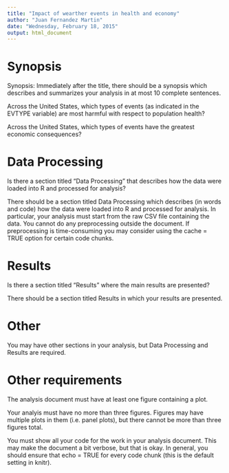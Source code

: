 ```yaml
---
title: "Impact of wearther events in health and economy"
author: "Juan Fernandez Martin"
date: "Wednesday, February 18, 2015"
output: html_document
---
```


Synopsis
========

Synopsis: Immediately after the title, there should be a synopsis which describes and summarizes your analysis in at most 10 complete sentences.

Across the United States, which types of events (as indicated in the EVTYPE variable) are most harmful with respect to population health?

Across the United States, which types of events have the greatest economic consequences?

Data Processing
===============

Is there a section titled "Data Processing" that describes how the data were loaded into R and processed for analysis?

There should be a section titled Data Processing which describes (in words and code) how the data were loaded into R and processed for analysis. In particular, your analysis must start from the raw CSV file containing the data. You cannot do any preprocessing outside the document. If preprocessing is time-consuming you may consider using the cache = TRUE option for certain code chunks.

Results
=======

Is there a section titled "Results" where the main results are presented?

There should be a section titled Results in which your results are presented.

Other
=====

You may have other sections in your analysis, but Data Processing and Results are required.

Other requirements
==================

The analysis document must have at least one figure containing a plot.

Your analyis must have no more than three figures. Figures may have multiple plots in them (i.e. panel plots), but there cannot be more than three figures total.

You must show all your code for the work in your analysis document. This may make the document a bit verbose, but that is okay. In general, you should ensure that echo = TRUE for every code chunk (this is the default setting in knitr).